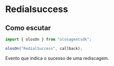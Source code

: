 # Redialsuccess

## Como escutar

```js copy
import { olosOn } from "olosagentsdk";

olosOn("RedialSuccess", callback);
```

Evento que indica o sucesso de uma rediscagem.
